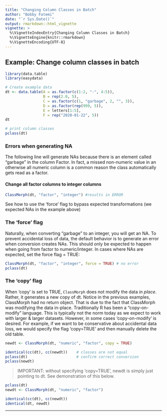 ```yaml
---
title: "Changing Column Classes in Batch"
author: "Bobby Fatemi"
date: "`r Sys.Date()`"
output: rmarkdown::html_vignette
vignette: >
  %\VignetteIndexEntry{Changing Column Classes in Batch}
  %\VignetteEngine{knitr::rmarkdown}
  %\VignetteEncoding{UTF-8}
---
```


## Example: Change column classes in batch

```r
library(data.table)
library(easydata)

# Create example data
dt <- data.table(A = as.factor(c(1:2, "-", 4:5)),
                 B = rep(2.0, 5),
                 C = as.factor(c(1, "garbage", 2, "", 3)),
                 D = as.factor(rep(999, 5)),
                 E = letters[1:5],
                 F = rep("2020-01-22", 5))
dt

# print column classes
pclass(dt) 
```

### Errors when generating NA

The following line will generate NAs because there is an element called "garbage" in the column Factor. In fact, a missed non-numeric value in an otherwise all numeric column is a common reason the class automatically gets read as a factor. 

#### Change all factor columns to integer columns

```r
ClassMorph(dt, "factor", "integer") #results in ERROR
```

See how to use the 'force' flag to bypass expected transformations (we expected NAs in the example above)

### The 'force' flag

Naturally, when converting "garbage" to an integer, you will get an NA. To prevent accidental loss of data, the default behavior is to generate an error when conversion creates NAs. This should only be expected to happen when going from factor to numeric/integer. In cases where NAs are expected, set the force flag = TRUE:

```r
ClassMorph(dt, "factor", "integer", force = TRUE) # no error
pclass(dt)
```


### The 'copy' flag

When 'copy' is set to TRUE, `ClassMorph` does not modify the data *in place*. Rather, it generates a new copy of dt. Notice in the previous examples, ClassMorph had no return object. That is due to the fact that ClassMorph was modifying the data in-place. Traditionally R has been a "copy-on-modify" language. This is typically not the norm today as we expect to work with larger & larger datasets. However, in some cases 'copy-on-modify' is desired. For example, if we want to be conservative about accidental data loss, we would specify the flag 'copy=TRUE' and then
manually delete the old table.

```r
newdt <- ClassMorph(dt, "numeric", "factor", copy = TRUE)

identical(cc(dt), cc(newdt))    # classes are not equal
pclass(dt)                      # confirm correct conversion
pclass(newdt)
```

> IMPORTANT: without specifying 'copy=TRUE', newdt is simply just pointing to dt. See demonstration of this below.

```r
pclass(dt)
newdt <- ClassMorph(dt, "numeric", "factor")

identical(cc(dt), cc(newdt))
identical(dt, newdt)  
```

***